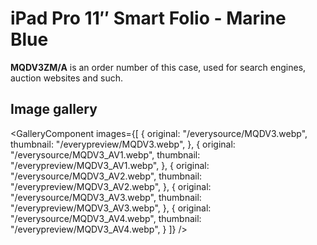 
# iPad Pro 11″ Smart Folio - Marine Blue

<Callout type='info' emoji='👉🏻'>**MQDV3ZM/A** is an order number of this case, used for search engines, auction websites and such.</Callout>

## Image gallery

<GalleryComponent
    images={[
      {
        original: "/everysource/MQDV3.webp",
        thumbnail: "/everypreview/MQDV3.webp",
      },
      {
        original: "/everysource/MQDV3_AV1.webp",
        thumbnail: "/everypreview/MQDV3_AV1.webp",
      },
      {
        original: "/everysource/MQDV3_AV2.webp",
        thumbnail: "/everypreview/MQDV3_AV2.webp",
      },
      {
        original: "/everysource/MQDV3_AV3.webp",
        thumbnail: "/everypreview/MQDV3_AV3.webp",
      },
      {
        original: "/everysource/MQDV3_AV4.webp",
        thumbnail: "/everypreview/MQDV3_AV4.webp",
      }
    ]}
  />
